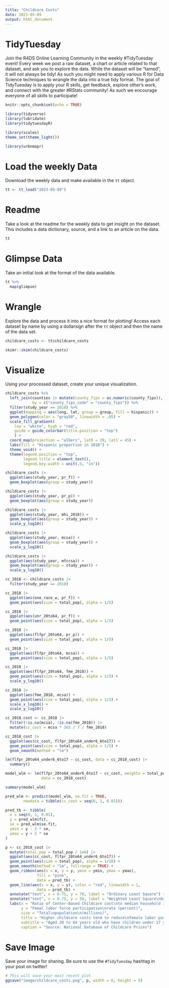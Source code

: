 ```yaml
---
title: "Childcare Costs"
date: 2023-05-09
output: html_document
---
```


# TidyTuesday

Join the R4DS Online Learning Community in the weekly #TidyTuesday event!
Every week we post a raw dataset, a chart or article related to that dataset, and ask you to explore the data.
While the dataset will be “tamed”, it will not always be tidy! As such you might need to apply various R for Data Science techniques to wrangle the data into a true tidy format.
The goal of TidyTuesday is to apply your R skills, get feedback, explore other’s work, and connect with the greater #RStats community!
As such we encourage everyone of all skills to participate!

```r

knitr::opts_chunk$set(echo = TRUE)

library(tidyverse)
library(lubridate)
library(tidytuesdayR)

library(scales)
theme_set(theme_light())

library(urbnmapr)
```

# Load the weekly Data

Download the weekly data and make available in the `tt` object.

```r

tt <- tt_load("2023-05-09")

```


# Readme

Take a look at the readme for the weekly data to get insight on the dataset.
This includes a data dictionary, source, and a link to an article on the data.

```r

tt

```


# Glimpse Data

Take an initial look at the format of the data available.

```r

tt %>% 
  map(glimpse)

```

# Wrangle

Explore the data and process it into a nice format for plotting! Access each dataset by name by using a dollarsign after the `tt` object and then the name of the data set.

```r

childcare_costs <- tt$childcare_costs

```

```r
skimr::skim(childcare_costs)
```

# Visualize

Using your processed dataset, create your unique visualization.

```r

childcare_costs %>% 
  left_join(counties |> mutate(county_fips = as.numeric(county_fips)),
            by = c("county_fips_code" = "county_fips")) %>% 
  filter(study_year == 2018) %>% 
  ggplot(mapping = aes(long, lat, group = group, fill = hispanic)) +
  geom_polygon(color = "gray50", linewidth = .05) +
  scale_fill_gradient(
    low = "white", high = "red",
    guide = guide_colorbar(title.position = "top")
    ) +
  coord_map(projection = "albers", lat0 = 39, lat1 = 45) +
  labs(fill = "Hispanic proportion in 2018") +
  theme_void() +
  theme(legend.position = "top",
        legend.title = element_text(),
        legend.key.width = unit(.5, "in"))

```

```r
childcare_costs |> 
  ggplot(aes(study_year, pr_f)) +
  geom_boxplot(aes(group = study_year))

childcare_costs |> 
  ggplot(aes(study_year, pr_p)) +
  geom_boxplot(aes(group = study_year))

childcare_costs |> 
  ggplot(aes(study_year, mhi_2018)) +
  geom_boxplot(aes(group = study_year)) +
  scale_y_log10()

childcare_costs |> 
  ggplot(aes(study_year, mcsa)) +
  geom_boxplot(aes(group = study_year)) +
  scale_y_log10()

childcare_costs |> 
  ggplot(aes(study_year, mfccsa)) +
  geom_boxplot(aes(group = study_year)) +
  scale_y_log10()

```

```r
cc_2018 <- childcare_costs |> 
  filter(study_year == 2018)

cc_2018 |> 
  ggplot(aes(one_race_w, pr_f)) +
  geom_point(aes(size = total_pop), alpha = 1/5)

cc_2018 |> 
  ggplot(aes(unr_20to64, pr_f)) +
  geom_point(aes(size = total_pop), alpha = 1/5)

cc_2018 |> 
  ggplot(aes(flfpr_20to64, pr_p)) +
  geom_point(aes(size = total_pop), alpha = 1/5)

cc_2018 |> 
  ggplot(aes(flfpr_20to64, mcsa)) +
  geom_point(aes(size = total_pop), alpha = 1/5)

cc_2018 |> 
  ggplot(aes(flfpr_20to64, fme_2018)) +
  geom_point(aes(size = total_pop), alpha = 1/5) +
  scale_y_log10()

cc_2018 |> 
  ggplot(aes(fme_2018, mcsa)) +
  geom_point(aes(size = total_pop), alpha = 1/5) +
  scale_x_log10() +
  scale_y_log10()

cc_2018_cost <- cc_2018 |> 
  filter(!is.na(mcsa), !is.na(fme_2018)) |> 
  mutate(cc_cost = mcsa * 365 / 7 / fme_2018)

cc_2018_cost |> 
  ggplot(aes(cc_cost, flfpr_20to64_under6_6to17)) +
  geom_point(aes(size = total_pop), alpha = 1/5) +
  geom_smooth(method = "lm")

lm(flfpr_20to64_under6_6to17 ~ cc_cost, data = cc_2018_cost) |> 
  summary()

model_wlm <- lm(flfpr_20to64_under6_6to17 ~ cc_cost, weights = total_pop,
                data = cc_2018_cost)

summary(model_wlm)

pred_wlm <- predict(model_wlm, se.fit = TRUE, 
        newdata = tibble(cc_cost = seq(0, 1, 0.01)))

pred_tb <- tibble(
  x = seq(0, 1, 0.01),
  y = pred_wlm$fit,
  se = pred_wlm$se.fit,
  ymin = y - 2 * se,
  ymax = y + 2 * se
)

p <- cc_2018_cost |> 
  mutate(total_pop = total_pop / 1e6) |> 
  ggplot(aes(cc_cost, flfpr_20to64_under6_6to17)) +
  geom_point(aes(size = total_pop), alpha = 1/10) +
  geom_smooth(method = "lm", fullrange = TRUE) +
  geom_ribbon(aes(x = x, y = y, ymin = ymin, ymax = ymax),
              fill = "pink",
              data = pred_tb) +
  geom_line(aes(x = x, y = y), color = "red", linewidth = 1,
              data = pred_tb) +
  annotate("text", x = 0.75, y = 70, label = "Ordinary Least Square") +
  annotate("text", x = 0.75, y = 50, label = "Weighted Least Square\nby total population") +
  labs(x = "Ratio of Center-Based Childcare cost\nto median household income",
       y = "Femal labor force participation\nrate (percent)",
       size = "Total\npopulation\n(millions)",
       title = "Higher childcare costs tend to reduce\nfemale labor participaton rates in 2018",
       subtitle = "Aged 20 to 64 years old who have children under 17 years old\nEach point is a county in the U.S.",
       caption = "Source: National Database of Childcare Prices")
```


# Save Image

Save your image for sharing. Be sure to use the `#TidyTuesday` hashtag in your post on twitter! 

```r

# This will save your most recent plot
ggsave("image/childcare_costs.png", p, width = 6, height = 5)

```
